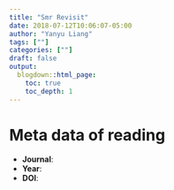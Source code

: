 ```yaml
---
title: "Smr Revisit"
date: 2018-07-12T10:06:07-05:00
author: "Yanyu Liang"
tags: [""]
categories: [""]
draft: false
output:
  blogdown::html_page:
    toc: true
    toc_depth: 1
---
```


# Meta data of reading

* **Journal**:
* **Year**:
* **DOI**:
